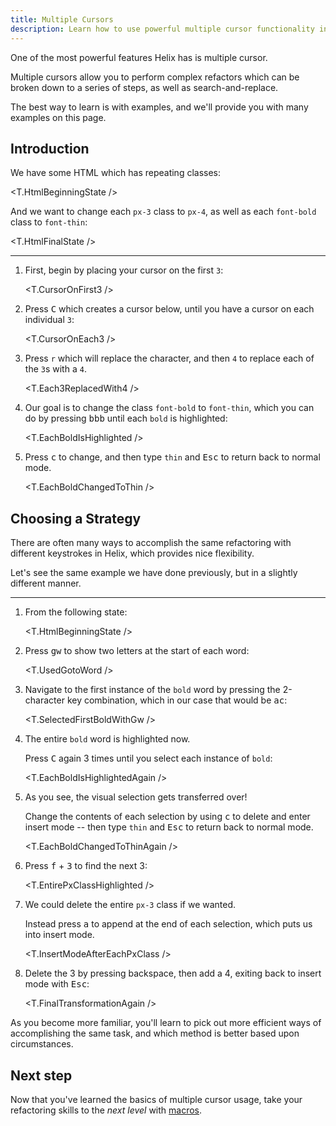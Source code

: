 ```yaml
---
title: Multiple Cursors
description: Learn how to use powerful multiple cursor functionality in Helix
---
```



One of the most powerful features Helix has is multiple cursor.

Multiple cursors allow you to perform complex refactors which can be broken down to a series of steps, as well as search-and-replace.

The best way to learn is with examples, and we'll provide you with many examples on this page.

## Introduction

We have some HTML which has repeating classes:

<T.HtmlBeginningState />

And we want to change each `px-3` class to `px-4`, as well as each `font-bold` class to `font-thin`:

<T.HtmlFinalState />

---

1. First, begin by placing your cursor on the first `3`:

   <T.CursorOnFirst3 />

1. Press <kbd>C</kbd> which creates a cursor below, until you have a cursor on each individual `3`:

   <T.CursorOnEach3 />

1. Press `r` which will replace the character, and then `4` to replace each of the `3`s with a `4`.

   <T.Each3ReplacedWith4 />

1. Our goal is to change the class `font-bold` to `font-thin`, which you can do by pressing <kbd>bbb</kbd> until each `bold` is highlighted:

   <T.EachBoldIsHighlighted />

1. Press <kbd>c</kbd> to change, and then type `thin` and <kbd>Esc</kbd> to return back to normal mode.

   <T.EachBoldChangedToThin />

## Choosing a Strategy

There are often many ways to accomplish the same refactoring with different keystrokes in Helix, which provides nice flexibility.

Let's see the same example we have done previously, but in a slightly different manner.

---

1. From the following state:

   <T.HtmlBeginningState />

1. Press <kbd>gw</kbd> to show two letters at the start of each word:

   <T.UsedGotoWord />

1. Navigate to the first instance of the `bold` word by pressing the 2-character key combination, which in our case that would be <kbd>ac</kbd>:

   <T.SelectedFirstBoldWithGw />

1. The entire `bold` word is highlighted now.

   Press <kbd>C</kbd> again 3 times until you select each instance of `bold`:

   <T.EachBoldIsHighlightedAgain />

1. As you see, the visual selection gets transferred over!

   Change the contents of each selection by using <kbd>c</kbd> to delete and enter insert mode -- then type `thin` and <kbd>Esc</kbd> to return back to normal mode.

   <T.EachBoldChangedToThinAgain />

1. Press <kbd>f</kbd> + <kbd>3</kbd> to find the next 3:

   <T.EntirePxClassHighlighted />

1. We could delete the entire `px-3` class if we wanted.

   Instead press <kbd>a</kbd> to append at the end of each selection, which puts us into insert mode.

   <T.InsertModeAfterEachPxClass />

1. Delete the 3 by pressing backspace, then add a 4, exiting back to insert mode with <kbd>Esc</kbd>:

   <T.FinalTransformationAgain />

As you become more familiar, you'll learn to pick out more efficient ways of accomplishing the same task, and which method is better based upon circumstances.

## Next step

Now that you've learned the basics of multiple cursor usage, take your refactoring skills to the _next level_ with [macros](/usage/macros).
